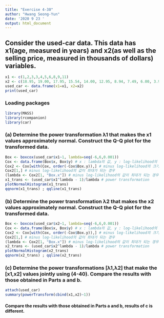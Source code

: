 ```yaml
---
title: "Exercise 4-30"
author: "Hwang Seong-Yun"
date: '2020 9 23 '
output: html_document
---
```


## Consider the used-car data. This data has x1(age, measured in years) and x2(as well as the selling price, measured in thousands of dollars) variables.

```r
x1 <- c(1,2,3,3,4,5,6,8,9,11)
x2 <- c(18.95, 19.00, 17.95, 15.54, 14.00, 12.95, 8.94, 7.49, 6.00, 3.99)
used_car <- data.frame(x1=x1, x2=x2)
print(used_car)
```


### Loading packages

```r
library(MASS)
library(rcompanion)
library(car)
```


### (a) Determine the power transformation λ1 that makes the x1 values approximately normal. Construct the Q-Q plot for the transformed data.

```r
Box <- boxcox(used_car$x1~1, lambda=seq(-6,6,0.001))
Cox <- data.frame(Box$x, Box$y) # x : lambda의 값, y : log-likelihood의 값         
Cox2 <- Cox[with(Cox, order(-Cox$Box.y)),] # minus log-likelihood의 크기순으로 정렬
Cox2[1,] # minus log-likelihood의 값이 최대가 되는 경우                                
(lambda <- Cox2[1, "Box.x"]) # minus log-likelihood의 값이 최대가 되는 경우의 lambda 값       
x1_trans <- (used_car$x1^lambda - 1)/lambda # power transformation  
plotNormalHistogram(x1_trans)
qqnorm(x1_trans) ; qqline(x1_trans)
```


### (b) Determine the power transformation λ2 that makes the x2 values approximately normal. Construct the Q-Q plot for the transformed data.

```r
Box <- boxcox(used_car$x2~1, lambda=seq(-6,6,0.001))
Cox <- data.frame(Box$x, Box$y) # x : lambda의 값, y : log-likelihood의 값         
Cox2 <- Cox[with(Cox, order(-Cox$Box.y)),] # minus log-likelihood의 크기순으로 정렬
Cox2[1,] # minus log-likelihood의 값이 최대가 되는 경우                                
(lambda <- Cox2[1, "Box.x"]) # minus log-likelihood의 값이 최대가 되는 경우의 lambda 값          
x2_trans <- (used_car$x2^lambda - 1)/lambda # power transformation   
plotNormalHistogram(x2_trans)
qqnorm(x2_trans) ; qqline(x2_trans)
```


### (c) Determine the power transformations [λ1,λ2] that make the [x1,x2] values jointly using (4-40). Compare the results with those obtained in Parts a and b.

```r
attach(used_car)
summary(powerTransform(cbind(x1,x2)~1))
```

#### Compare the results with those obtained in Parts a and b, results of c is different.  
